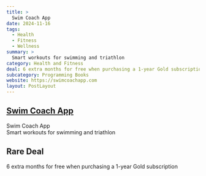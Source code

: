 ```yaml
---
title: >
  Swim Coach App
date: 2024-11-16
tags:
  - Health
  - Fitness
  - Wellness
summary: >
  Smart workouts for swimming and triathlon
category: Health and Fitness
deal: 6 extra months for free when purchasing a 1-year Gold subscription
subcategory: Programming Books
website: https://swimcoachapp.com
layout: PostLayout
---
```


## [Swim Coach App](https://swimcoachapp.com)

Swim Coach App <br/>
Smart workouts for swimming and triathlon

## Rare Deal

6 extra months for free when purchasing a 1-year Gold subscription
